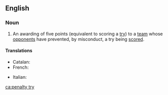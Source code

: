 ==English==

===Noun===
{{en-noun|head=[[penalty]] [[try]]|penalty tries}}

# {{context|rugby|lang=en}} An awarding of five points (equivalent to scoring a [[try]]) to a [[team]] whose [[opponents]] have prevented, by misconduct, a try being [[scored]].

====Translations====
{{trans-top|awarding of five points}}
* Catalan: {{t+|ca|assaig de càstig|m}}
* French: {{t|fr|essai de pénalité|m}}
{{trans-mid}}
* Italian: {{t|it|meta tecnica|f}}
{{trans-bottom}}

[[ca:penalty try]]